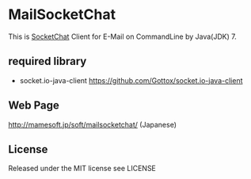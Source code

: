=MailSocketChat=
This is [https://github.com/uhyo/socketchat SocketChat] Client for E-Mail on CommandLine by Java(JDK) 7.

==required library==
*socket.io-java-client https://github.com/Gottox/socket.io-java-client


==Web Page==
http://mamesoft.jp/soft/mailsocketchat/ (Japanese)

==License==
Released under the MIT license
see LICENSE
